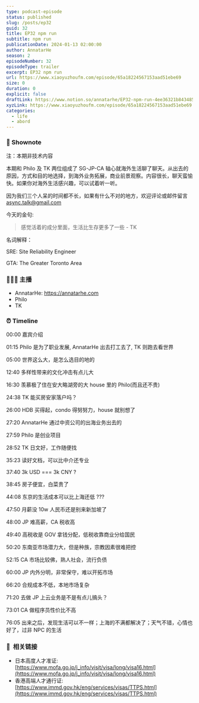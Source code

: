 ```yaml
---
type: podcast-episode
status: published
slug: /posts/ep32
guid: 32
title: EP32 npm run
subtitle: npm run
publicationDate: 2024-01-13 02:00:00
author: AnnatarHe
season: 2
episodeNumber: 32
episodeType: trailer
excerpt: EP32 npm run
url: https://www.xiaoyuzhoufm.com/episode/65a18224567153aad51ebe69
size: 0
duration: 0
explicit: false
draftLink: https://www.notion.so/annatarhe/EP32-npm-run-4ee36321b843485fb91db19956c7552d?pvs=4
xyzLink: https://www.xiaoyuzhoufm.com/episode/65a18224567153aad51ebe69
categories:
  - life
  - abord
---
```


### 📕 Shownote

注：本期非技术内容

本期和 Philo 及 TK 两位组成了 SG-JP-CA 轴心就海外生活聊了聊天。从出去的原因，方式和目的地选择，到海外业务拓展，商业前景观察。内容很长，聊天蛮愉快。如果你对海外生活感兴趣，可以试着听一听。

因为我们三个人呆的时间都不长，如果有什么不对的地方，欢迎评论或邮件留言 async.talk@gmail.com

今天的金句:

> 感觉活着的成分里面，生活比生存更多了一些 - TK

名词解释：

SRE: Site Reliability Engineer

GTA: The Greater Toronto Area

### 👨‍👨‍👦 主播

- AnnatarHe: https://annatarhe.com
- Philo
- TK

### ⏰ Timeline

00:00 嘉宾介绍

01:15 Philo 是为了职业发展, AnnatarHe 出去打工去了, TK 则跑去看世界

05:00 世界这么大，是怎么选目的地的

12:40 多样性带来的文化冲击有点儿大

16:30 羡慕极了住在安大略湖旁的大 house 里的 Philo(而且还不贵)

24:38 TK 能买房安家落户吗？

26:00 HDB 买得起，condo 得努努力，house 就别想了

27:20 AnnatarHe 通过中资公司的出海业务出去的

27:59 Philo 是创业项目

28:52 TK 日文好，工作随便找

35:23 读好文档，可以比中介还专业

37:40 3k USD === 3k CNY ?

38:45 房子便宜，白菜贵了

44:08 东京的生活成本可以比上海还低 ???

47:50 月薪没 10w 人民币还是别来新加坡了

48:00 JP 难高薪，CA 税收高 

49:40 高税收是 GOV 拿钱分配，低税收靠商业分给国民

50:20 东南亚市场潜力大，但是种族，宗教因素很难把控

52:15 CA 市场比较佛，熟人社会，流行负债

60:00 JP 内外分明，非常保守，难以开拓市场

66:20 合规成本不低，本地市场复杂

71:20 去做 JP 上云业务是不是有点儿搞头？

73:01 CA 做程序员性价比不高

76:05 出来之后，发现生活可以不一样；上海的不满都解决了；天气不错，心情也好了，过非 NPC 的生活

### 🔗   相关链接

- 日本高度人才准证: [https://www.mofa.go.jp/j_info/visit/visa/long/visa16.html](https://www.mofa.go.jp/j_info/visit/visa/long/visa16.html)
- 香港高端人才通行证: [https://www.immd.gov.hk/eng/services/visas/TTPS.html](https://www.immd.gov.hk/eng/services/visas/TTPS.html)


